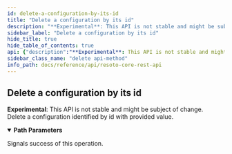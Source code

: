 ```yaml
---
id: delete-a-configuration-by-its-id
title: "Delete a configuration by its id"
description: "**Experimental**: This API is not stable and might be subject of change.<br/>"
sidebar_label: "Delete a configuration by its id"
hide_title: true
hide_table_of_contents: true
api: {"description":"**Experimental**: This API is not stable and might be subject of change.<br/>\nDelete a configuration identified by id with provided value.\n","tags":["config"],"parameters":[{"name":"config_id","in":"path","required":true,"description":"the identifier of the config to get.","schema":{"type":"string"}}],"responses":{"204":{"description":"Signals success of this operation."}},"method":"delete","path":"/config/{config_id}","servers":[{"url":"https://localhost:8900"}],"info":{"title":"Resoto Core REST API","version":"V1"},"postman":{"name":"Delete a configuration by its id","description":{"content":"**Experimental**: This API is not stable and might be subject of change.<br/>\nDelete a configuration identified by id with provided value.\n","type":"text/plain"},"url":{"path":["config",":config_id"],"host":["{{baseUrl}}"],"query":[],"variable":[{"disabled":false,"description":{"content":"(Required) the identifier of the config to get.","type":"text/plain"},"type":"any","value":"","key":"config_id"}]},"method":"DELETE"}}
sidebar_class_name: "delete api-method"
info_path: docs/reference/api/resoto-core-rest-api
---
```



## Delete a configuration by its id

**Experimental**: This API is not stable and might be subject of change.<br/> Delete a configuration identified by id with provided value.

<details style={{"marginBottom":"1rem"}} data-collapsed={false} open={true}><summary style={{}}><strong>Path Parameters</strong></summary><div><ul><ParamsItem className={"paramsItem"} param={{"name":"config_id","in":"path","required":true,"description":"the identifier of the config to get.","schema":{"type":"string"}}}></ParamsItem></ul></div></details><div><ApiTabs><TabItem label={"204"} value={"204"}><div>

Signals success of this operation.

</div><div></div></TabItem></ApiTabs></div>
